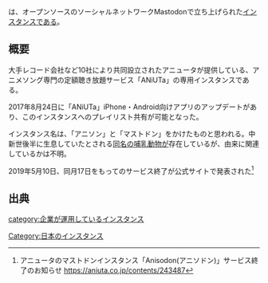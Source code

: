 {{infobox instance
|Name = {{Ruby|'''Anisodon'''|アニソドン}}
|Domain = https://anisodon.jp
|Country = 日本
|Admin = アニュータ
|Start = 2017年7月20日<br />2017年8月24日（アプリ実装）
|Kifu = なし
|Alias = なし
}}{{Ruby|'''Anisodon'''|アニソドン}}は、オープンソースのソーシャルネットワークMastodonで立ち上げられた[[インスタンス]]である。

== 概要 ==
大手レコード会社など10社により共同設立されたアニュータが提供している、アニメソング専門の定額聴き放題サービス「ANiUTa」の専用インスタンスである。

2017年8月24日に「ANiUTa」iPhone・Android向けアプリのアップデートがあり、このインスタンスへのプレイリスト共有が可能となった。

インスタンス名は、「アニソン」と「マストドン」をかけたものと思われる。中新世後半に生息していたとされる[[:wikipedia:en:Anisodon|同名の哺乳動物]]が存在しているが、由来に関連しているかは不明。

2019年5月10日、同月17日をもってのサービス終了が公式サイトで発表された<ref>アニュータのマストドンインスタンス「Anisodon(アニソドン)」サービス終了のお知らせ https://aniuta.co.jp/contents/243487</ref>

== 出典 ==
<references />

[[Category:日本のインスタンス]]
[[category:企業が運用しているインスタンス]]